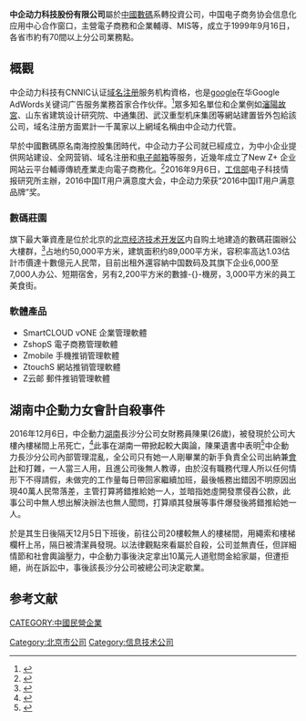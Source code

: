 {{Infobox Company
| company_name = 中企動力科技
| company_logo = 
| company_type = 子公司
| genre = 
| foundation = 1999年9月16日
| founder = 中國數碼信息
| location = {{CHN}}<br />北京亦庄经济技术开发区地盛西路1号数码庄园A2座
|zip_code=100176
| origins = 
| chairman1 = 陈丹 女士
| GM = 陈鸣飞 总经理 
| area_served = {{PRC}}
|telephone_no=400-660-5555
| industry =網路業
| slogan = 责任、勤奋、专业、创新
| capital = $2.4亿人民幣
| services =[[B2B|B2B 貿易]]、e化輔導、網頁製作、[[雲計算|雲計算]]服務等
| revenue = $14亿人民幣（2016年） 
| operating_income = 
| net_income = 
| num_employees = 8,000+
| parent = 
| divisions =
| subsid = 
| owner = 中國數碼信息
|major_shareholder  = [[中國數碼信息|中國數碼]]系 100%
| homepage = [http://www.300.cn/ http://www.300.cn/]
| dissolved = 
| footnotes = 
|market_information =
}}
'''中企动力科技股份有限公司'''屬於[[中國數碼信息|中國數碼]]系轉投資公司，中国电子商务协会信息化应用中心合作窗口，主營電子商務和企業輔導、MIS等，成立于1999年9月16日，各省市約有70間以上分公司業務點。
==概觀==
中企动力科技有CNNIC认证[[域名注册|域名注册]]服务机构資格，也是[[google|google]]在华Google AdWords关键词广告服务業務首家合作伙伴。<ref>{{Cite web |url=https://www.google.com/intl/zh-CN/ce_partnership.html |title=中企动力携手Google 助中国企业网罗全球商机 |accessdate=2017-01-05 |archive-date=2015-03-20 |archive-url=https://web.archive.org/web/20150320201757/http://www.google.com/intl/zh-CN/ce_partnership.html |dead-url=no }}</ref>眾多知名單位和企業例如[[瀋陽故宮|瀋陽故宮]]、山东省建筑设计研究院、中通集团、武汉重型机床集团等網站建置皆外包給該公司，域名注册方面累計一千萬家以上網域名稱由中企动力代管。

早於中國數碼原名南海控股集团時代，中企动力子公司就已經成立，为中小企业提供网站建设、全网营销、域名注册和[[电子邮箱|电子邮箱]]等服务，近幾年成立了New Z+ 企业网站云平台輔導傳統產業走向電子商務化。<ref>{{Cite web |url=http://www.300.cn/aboutus/company |title=www.300.cn/ |accessdate=2017-01-05 |archive-date=2018-04-06 |archive-url=https://web.archive.org/web/20180406010640/http://www.300.cn/aboutus/company |dead-url=no }}</ref>2016年9月6日，[[工信部|工信部]]电子科技情报研究所主辦，2016中国IT用户满意度大会，中企动力荣获“2016中国IT用户满意品牌”奖。

===數碼莊園===
旗下最大筆資產是位於北京的[[北京经济技术开发区|北京经济技术开发区]]内自购土地建造的數碼莊園辦公大樓群，<ref>{{Cite web |url=http://www.300.cn/aboutus/smzy/ |title=數碼莊園 |accessdate=2017-01-05 |archive-date=2018-12-25 |archive-url=https://web.archive.org/web/20181225030800/https://www.300.cn/aboutus/smzy/ |dead-url=no }}</ref>占地约50,000平方米，建筑面积约89,000平方米，容积率高达1.03估計市價達十數億元人民幣，目前出租外還容納中国数码及其旗下企业6,000至7,000人办公、短期宿舍，另有2,200平方米的數據-{}-機房，3,000平方米的員工美食街。

===軟體產品===
*SmartCLOUD vONE 企業管理軟體
*ZshopS 電子商務管理軟體
*Zmobile 手機推销管理軟體
*ZtouchS 網站推销管理軟體
*Z云邮 郵件推销管理軟體

==湖南中企動力女會計自殺事件==
2016年12月6日，中企動力[[湖南|湖南]]長沙分公司女財務員陳果(26歲)，被發現於公司大樓內樓梯間上吊死亡，<ref>{{Cite web |url=https://www.youtube.com/watch?v=G67nLdV1Pq0 |title=湖南衛視-尋情記：中企動力女白領自殺謎團 |accessdate=2017-01-05 |archive-date=2019-02-19 |archive-url=https://web.archive.org/web/20190219192758/https://www.youtube.com/watch?v=G67nLdV1Pq0 |dead-url=no }}</ref>此事在湖南一帶掀起較大輿論，陳果遺書中表明<ref>{{Cite web |url=http://news.qq.com/a/20161209/007863.htm |title=騰訊-女財務員陳果自殺 |accessdate=2017-01-05 |archive-date=2017-01-05 |archive-url=https://web.archive.org/web/20170105180919/http://news.qq.com/a/20161209/007863.htm |dead-url=no }}</ref>中企動力長沙分公司內部管理混亂，全公司只有她一人剛畢業的新手負責全公司出納兼[[會計|會計]]和打雜，一人當三人用，且進公司後無人教導，由於沒有職務代理人所以任何情形下不得請假，未做完的工作量每日帶回家繼續加班，最後帳務出錯因不明原因出現40萬人民幣落差，主管打算將錯推給她一人，並暗指她虛開發票侵吞公款，此事公司中無人想出解決辦法也無人聞問，打算順其發展等事件爆發後將錯推給她一人。

於是其生日後隔天12月5日下班後，前往公司20樓較無人的樓梯間，用繩索和樓梯欄杆上吊，隔日被清潔員發現。以法律觀點來看屬於自殺，公司並無責任，但詳細情節和社會輿論壓力，中企動力事後決定拿出10萬元人道慰問金給家屬，但遭拒絕，尚在訴訟中，事後該長沙分公司被總公司決定歇業。

==参考文献==
{{reflist}}

[[Category:北京市公司|Category:北京市公司]]
[[CATEGORY:中國民營企業|CATEGORY:中國民營企業]]
[[Category:信息技术公司|Category:信息技术公司]]